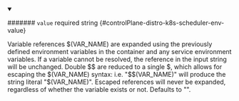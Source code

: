 
<details className="config-field" data-expandable="false" open>
<summary>

####### `value` <span className="config-field-required" data-required="false">required</span> <span className="config-field-type">string</span> <span className="config-field-default"></span> <span className="config-field-enum"></span> {#controlPlane-distro-k8s-scheduler-env-value}

Variable references $(VAR_NAME) are expanded
using the previously defined environment variables in the container and
any service environment variables. If a variable cannot be resolved,
the reference in the input string will be unchanged. Double $$ are reduced
to a single $, which allows for escaping the $(VAR_NAME) syntax: i.e.
"$$(VAR_NAME)" will produce the string literal "$(VAR_NAME)".
Escaped references will never be expanded, regardless of whether the variable
exists or not.
Defaults to "".

</summary>



</details>
